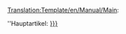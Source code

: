 <noinclude>[[Translation:Template/en/Manual/Main]]</noinclude>:<div class="noprint relarticle mainarticle">''Hauptartikel: [[{{{1}}}|{{{l1|{{{1}}}}}}]]</div>
